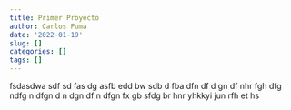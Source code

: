 ```yaml
---
title: Primer Proyecto
author: Carlos Puma
date: '2022-01-19'
slug: []
categories: []
tags: []
---
```

fsdasdwa sdf sd fas dg asfb edd bw sdb d fba dfn df d gn df nhr fgh dfg ndfg n dfgn d n dgn df n dfgn fx gb sfdg br hnr yhkkyi jun rfh et hs
